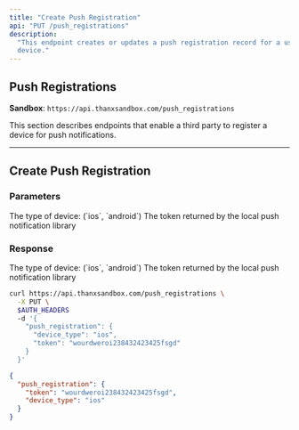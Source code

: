 ```yaml
---
title: "Create Push Registration"
api: "PUT /push_registrations"
description:
  "This endpoint creates or updates a push registration record for a user's
  device."
---
```


## Push Registrations

**Sandbox**: `https://api.thanxsandbox.com/push_registrations`

This section describes endpoints that enable a third party to register a device
for push notifications.

---

## Create Push Registration

### Parameters

<ParamField body="device_type" type="enum" required>
  The type of device: (`ios`, `android`)
</ParamField>

<ParamField body="token" type="string" required>
  The token returned by the local push notification library
</ParamField>

### Response

<ResponseField name="device_type" type="enum" required>
  The type of device: (`ios`, `android`)
</ResponseField>

<ResponseField name="token" type="string" required>
  The token returned by the local push notification library
</ResponseField>

<RequestExample>

```bash
curl https://api.thanxsandbox.com/push_registrations \
  -X PUT \
  $AUTH_HEADERS
  -d '{
    "push_registration": {
      "device_type": "ios",
      "token": "wourdweroi238432423425fsgd"
    }
  }'
```

</RequestExample>

<ResponseExample>

```json
{
  "push_registration": {
    "token": "wourdweroi238432423425fsgd",
    "device_type": "ios"
  }
}
```

</ResponseExample>
